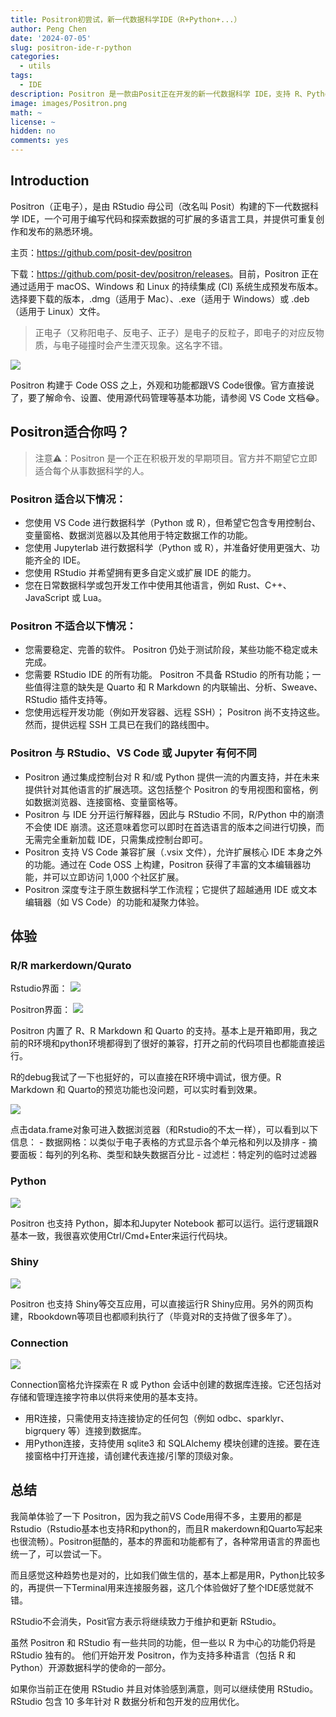 ```yaml
---
title: Positron初尝试，新一代数据科学IDE（R+Python+...）
author: Peng Chen
date: '2024-07-05'
slug: positron-ide-r-python
categories:
  - utils
tags:
  - IDE
description: Positron 是一款由Posit正在开发的新一代数据科学 IDE，支持 R、Python等语言。
image: images/Positron.png
math: ~
license: ~
hidden: no
comments: yes
---
```


## Introduction

Positron（正电子），是由 RStudio 母公司（改名叫 Posit）构建的下一代数据科学 IDE，一个可用于编写代码和探索数据的可扩展的多语言工具，并提供可重复创作和发布的熟悉环境。

主页：<https://github.com/posit-dev/positron>

下载：<https://github.com/posit-dev/positron/releases>。目前，Positron 正在通过适用于 macOS、Windows 和 Linux 的持续集成 (CI) 系统生成预发布版本。选择要下载的版本，.dmg（适用于 Mac）、.exe（适用于 Windows）或 .deb（适用于 Linux）文件。

> 正电子（又称阳电子、反电子、正子）是电子的反粒子，即电子的对应反物质，与电子碰撞时会产生湮灭现象。这名字不错。

![](images/Positron.png)

Positron 构建于 Code OSS 之上，外观和功能都跟VS Code很像。官方直接说了，要了解命令、设置、使用源代码管理等基本功能，请参阅 VS Code 文档😂。


## Positron适合你吗？

> 注意⚠️：Positron 是一个正在积极开发的早期项目。官方并不期望它立即适合每个从事数据科学的人。

### Positron 适合以下情况：

- 您使用 VS Code 进行数据科学（Python 或 R），但希望它包含专用控制台、变量窗格、数据浏览器以及其他用于特定数据工作的功能。
- 您使用 Jupyterlab 进行数据科学（Python 或 R），并准备好使用更强大、功能齐全的 IDE。
- 您使用 RStudio 并希望拥有更多自定义或扩展 IDE 的能力。
- 您在日常数据科学或包开发工作中使用其他语言，例如 Rust、C++、JavaScript 或 Lua。

### Positron 不适合以下情况：

- 您需要稳定、完善的软件。 Positron 仍处于测试阶段，某些功能不稳定或未完成。
- 您需要 RStudio IDE 的所有功能。 Positron 不具备 RStudio 的所有功能；一些值得注意的缺失是 Quarto 和 R Markdown 的内联输出、分析、Sweave、RStudio 插件支持等。
- 您使用远程开发功能（例如开发容器、远程 SSH）； Positron 尚不支持这些。然而，提供远程 SSH 工具已在我们的路线图中。

### Positron 与 RStudio、VS Code 或 Jupyter 有何不同

- Positron 通过集成控制台对 R 和/或 Python 提供一流的内置支持，并在未来提供针对其他语言的扩展选项。这包括整个 Positron 的专用视图和窗格，例如数据浏览器、连接窗格、变量窗格等。
- Positron 与 IDE 分开运行解释器，因此与 RStudio 不同，R/Python 中的崩溃不会使 IDE 崩溃。这还意味着您可以即时在首选语言的版本之间进行切换，而无需完全重新加载 IDE，只需集成控制台即可。
- Positron 支持 VS Code 兼容扩展（.vsix 文件），允许扩展核心 IDE 本身之外的功能。通过在 Code OSS 上构建，Positron 获得了丰富的文本编辑器功能，并可以立即访问 1,000 个社区扩展。
- Positron 深度专注于原生数据科学工作流程；它提供了超越通用 IDE 或文本编辑器（如 VS Code）的功能和凝聚力体验。

## 体验

### R/R markerdown/Qurato

Rstudio界面：
![](https://asa-blog.netlify.app//R_tips_for_advanced_use_byAsa/images/Rstudio.png)

Positron界面：
![](images/overview.png)

Positron 内置了 R、R Markdown 和 Quarto 的支持。基本上是开箱即用，我之前的R环境和python环境都得到了很好的兼容，打开之前的代码项目也都能直接运行。

R的debug我试了一下也挺好的，可以直接在R环境中调试，很方便。R Markdown 和 Quarto的预览功能也没问题，可以实时看到效果。

![](images/df.png)

点击data.frame对象可进入数据浏览器（和Rstudio的不太一样），可以看到以下信息：
- 数据网格：以类似于电子表格的方式显示各个单元格和列以及排序
- 摘要面板：每列的列名称、类型和缺失数据百分比
- 过滤栏：特定列的临时过滤器

### Python

![](images/python.png)

Positron 也支持 Python，脚本和Jupyter Notebook 都可以运行。运行逻辑跟R基本一致，我很喜欢使用Ctrl/Cmd+Enter来运行代码块。


### Shiny

![](images/shiny.png)

Positron 也支持 Shiny等交互应用，可以直接运行R Shiny应用。另外的网页构建，Rbookdown等项目也都顺利执行了（毕竟对R的支持做了很多年了）。

### Connection

![](images/connections-pane.png)

Connection窗格允许探索在 R 或 Python 会话中创建的数据库连接。它还包括对存储和管理连接字符串以供将来使用的基本支持。

- 用R连接，只需使用支持连接协定的任何包（例如 odbc、sparklyr、bigrquery 等）连接到数据库。
- 用Python连接，支持使用 sqlite3 和 SQLAlchemy 模块创建的连接。要在连接窗格中打开连接，请创建代表连接/引擎的顶级对象。

## 总结

我简单体验了一下 Positron，因为我之前VS Code用得不多，主要用的都是Rstudio（Rstudio基本也支持R和python的，而且R makerdown和Quarto写起来也很流畅）。Positron挺酷的，基本的界面和功能都有了，各种常用语言的界面也统一了，可以尝试一下。

而且感觉这种趋势也是对的，比如我们做生信的，基本上都是用R，Python比较多的，再提供一下Terminal用来连接服务器，这几个体验做好了整个IDE感觉就不错。

RStudio不会消失，Posit官方表示将继续致力于维护和更新 RStudio。

虽然 Positron 和 RStudio 有一些共同的功能，但一些以 R 为中心的功能仍将是 RStudio 独有的。
他们开始开发 Positron，作为支持多种语言（包括 R 和 Python）开源数据科学的使命的一部分。

如果你当前正在使用 RStudio 并且对体验感到满意，则可以继续使用 RStudio。 RStudio 包含 10 多年针对 R 数据分析和包开发的应用优化。 

